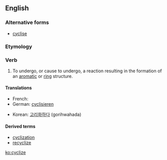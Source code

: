 ==English==

===Alternative forms===
* [[cyclise]]

===Etymology===
{{suffix|cycle|ize}}

===Verb===
{{en-verb|cycliz|ing}}

# {{chemistry}} To undergo, or cause to undergo, a reaction resulting in the formation of an [[aromatic]] or [[ring]] structure.

====Translations====
{{trans-top|to undergo a reaction}}
* French: {{t+|fr|cycliser}}
* German: [[cyclisieren]]
{{trans-mid}}
* Korean: [[고리화하다]] (gorihwahada)
{{trans-bottom}}

====Derived terms====
* [[cyclization]]
* [[recyclize]]

[[ko:cyclize]]